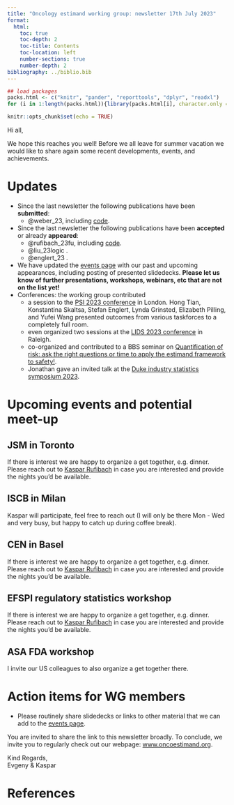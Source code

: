 ```yaml
---
title: "Oncology estimand working group: newsletter 17th July 2023"
format:
  html:
    toc: true
    toc-depth: 2
    toc-title: Contents
    toc-location: left
    number-sections: true
    number-depth: 2
bibliography: ../biblio.bib
---
```


```r
## load packages
packs.html <- c("knitr", "pander", "reporttools", "dplyr", "readxl")
for (i in 1:length(packs.html)){library(packs.html[i], character.only = TRUE)}

knitr::opts_chunk$set(echo = TRUE)
```

Hi all,

We hope this reaches you well! Before we all leave for summer vacation we would like to share again some recent developments, events, and achievements.

# Updates

- Since the last newsletter the following publications have been **submitted**:
  - @weber_23, including [code](https://oncoestimand.github.io/dor/dor.html).
- Since the last newsletter the following publications have been **accepted** or already **appeared**:
  - @rufibach_23fu, including [code](https://oncoestimand.github.io/quantFU/quantFU.html).
  - @liu_23logic .
  - @englert_23 .

- We have updated the [events page](https://oncoestimand.github.io/oncowg_webpage/docs/events_past.html) with our past and upcoming appearances, including posting of presented slidedecks. **Please let us know of further presentations, workshops, webinars, etc that are not on the list yet!**
- Conferences: the working group contributed
  - a session to the [PSI 2023 conference](https://oncoestimand.github.io/oncowg_webpage/docs/events_past.html#psi-conference) in London. Hong Tian, Konstantina Skaltsa, Stefan Englert, Lynda Grinsted, Elizabeth Pilling, and Yufei Wang presented outcomes from various taskforces to a completely full room.
  - even organized two sessions at the [LIDS 2023 conference](https://oncoestimand.github.io/oncowg_webpage/docs/events_past.html#lifetime-data-science-conference-lids) in Raleigh.
  - co-organized and contributed to a BBS seminar on [Quantification of risk: ask the right questions or time to apply the estimand framework to safety!](https://baselbiometrics.github.io/home/docs/events_past.html#quantification-of-risk-ask-the-right-questions-or-time-to-apply-the-estimand-framework-to-safety).
  - Jonathan gave an invited talk at the [Duke industry statistics symposium 2023](https://oncoestimand.github.io/oncowg_webpage/docs/events_past.html#duke-industry-statistics-symposium-2023).
  
# Upcoming events and potential meet-up

## JSM in Toronto

If there is interest we are happy to organize a get together, e.g. dinner. Please reach out to [Kaspar Rufibach](mailto:kaspar.rufibach@roche.com) in case you are interested and provide the nights you'd be available.

## ISCB in Milan

Kaspar will participate, feel free to reach out (I will only be there Mon - Wed and very busy, but happy to catch up during coffee break).

## CEN in Basel

If there is interest we are happy to organize a get together, e.g. dinner. Please reach out to [Kaspar Rufibach](mailto:kaspar.rufibach@roche.com) in case you are interested and provide the nights you'd be available.

## EFSPI regulatory statistics workshop

If there is interest we are happy to organize a get together, e.g. dinner. Please reach out to [Kaspar Rufibach](mailto:kaspar.rufibach@roche.com) in case you are interested and provide the nights you'd be available.

## ASA FDA workshop

I invite our US colleagues to also organize a get together there.

# Action items for WG members

- Please routinely share slidedecks or links to other material that we can add to the [events page](https://oncoestimand.github.io/oncowg_webpage/docs/events_past.html).
 
You are invited to share the link to this newsletter broadly. To conclude, we invite you to regularly check out our webpage: [www.oncoestimand.org](http://www.oncoestimand.org).

Kind Regards,<br>
Evgeny & Kaspar

# References



